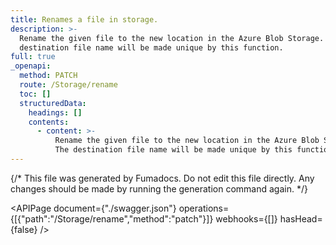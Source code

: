 ```yaml
---
title: Renames a file in storage.
description: >-
  Rename the given file to the new location in the Azure Blob Storage. The
  destination file name will be made unique by this function.
full: true
_openapi:
  method: PATCH
  route: /Storage/rename
  toc: []
  structuredData:
    headings: []
    contents:
      - content: >-
          Rename the given file to the new location in the Azure Blob Storage.
          The destination file name will be made unique by this function.
---
```


{/* This file was generated by Fumadocs.
Do not edit this file directly. Any changes should be made by running the generation command again. */}

<APIPage document={"./swagger.json"} operations={[{"path":"/Storage/rename","method":"patch"}]} webhooks={[]} hasHead={false} />